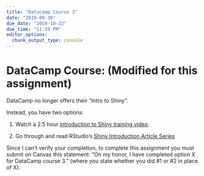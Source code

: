 ```yaml
---
title: "Datacamp Course 3"
date: "2019-09-30"
due_date: "2019-10-22"
due_time: "11:59 PM"
editor_options: 
  chunk_output_type: console
---
```


# DataCamp Course: (Modified for this assignment)

DataCamp no longer offers their "Intro to Shiny".

Instead, you have two options:

1. Watch a 2.5 hour [introduction to Shiny training video](https://shiny.rstudio.com/tutorial/).

2. Go through and read RStudio's [Shiny Introduction Article Series](https://shiny.rstudio.com/articles/)

Since I can't verify your completion, to complete this assignment you must submit on Canvas this statement: "On my honor, I have completed option X for DataCamp course 3." (where you state whether you did #1 or #2 in place of X).
